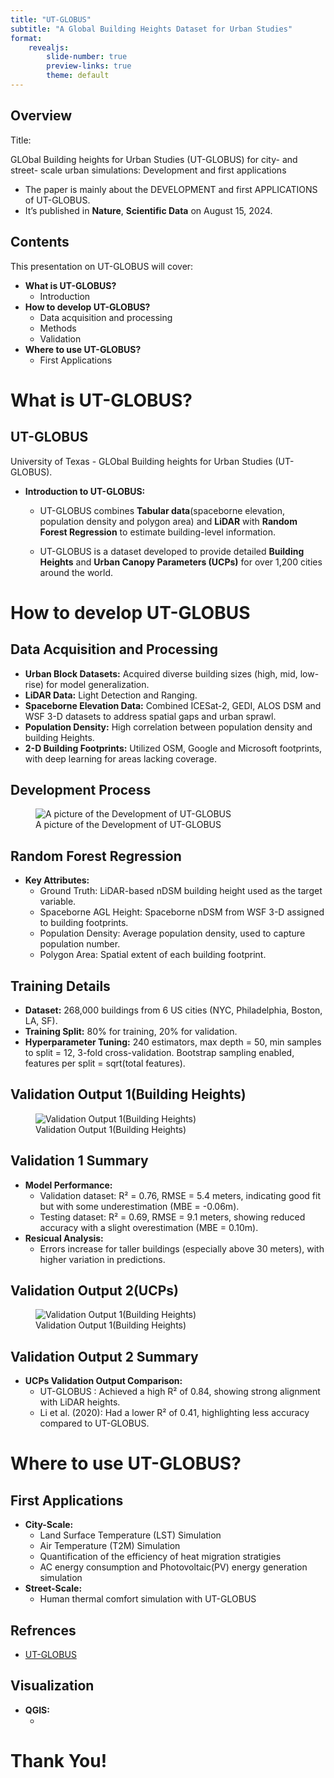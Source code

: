 ```yaml
---
title: "UT-GLOBUS"
subtitle: "A Global Building Heights Dataset for Urban Studies"
format:
    revealjs:
        slide-number: true
        preview-links: true
        theme: default
---
```


## Overview 

Title:

GLObal Building heights for Urban Studies (UT-GLOBUS) for city- and street- scale urban simulations: Development and first applications

- The paper is mainly about the DEVELOPMENT and first APPLICATIONS of UT-GLOBUS.
- It's published in **Nature**, **Scientific Data** on August 15, 2024.

## Contents

This presentation on UT-GLOBUS will cover:

- **What is UT-GLOBUS?**
    - Introduction
- **How to develop UT-GLOBUS?**
    - Data acquisition and processing
    - Methods
    - Validation
- **Where to use UT-GLOBUS?**
    - First Applications

# What is UT-GLOBUS?

## UT-GLOBUS

University of Texas - GLObal Building heights for Urban Studies (UT-GLOBUS).

- **Introduction to UT-GLOBUS:**
    - UT-GLOBUS combines **Tabular data**(spaceborne elevation, population density and polygon area) and **LiDAR** with **Random Forest Regression** to estimate building-level information.

    - UT-GLOBUS is a dataset developed to provide detailed **Building Heights** and **Urban Canopy Parameters (UCPs)** for over 1,200 cities around the world.


# How to develop UT-GLOBUS

## Data Acquisition and Processing

- **Urban Block Datasets:** Acquired diverse building sizes (high, mid, low-rise) for model generalization.
- **LiDAR Data:** Light Detection and Ranging.
- **Spaceborne Elevation Data:** Combined ICESat-2, GEDI, ALOS DSM and WSF 3-D datasets to address spatial gaps and urban sprawl.
- **Population Density:** High correlation between population density and building Heights.
- **2-D Building Footprints:** Utilized OSM, Google and Microsoft footprints, with deep learning for areas lacking coverage.

## Development Process

![A picture of the Development of UT-GLOBUS](Development.jpeg)

## Random Forest Regression

- **Key Attributes:**
    - Ground Truth:  LiDAR-based nDSM building height used as the target variable.
    - Spaceborne AGL Height: Spaceborne nDSM from WSF 3-D assigned to building footprints.
    - Population Density: Average population density, used to capture population number.
    - Polygon Area: Spatial extent of each building footprint.

## Training Details

- **Dataset:** 268,000 buildings from 6 US cities (NYC, Philadelphia, Boston, LA, SF).
- **Training Split:** 80% for training, 20% for validation.
- **Hyperparameter Tuning:** 240 estimators, max depth = 50, min samples to split = 12, 3-fold cross-validation. Bootstrap sampling enabled, features per split = sqrt(total features).

## Validation Output 1(Building Heights)

![Validation Output 1(Building Heights)](Validation_Building_Heights.jpeg)

## Validation 1 Summary

- **Model Performance:**
    - Validation dataset: R² = 0.76, RMSE = 5.4 meters, indicating good fit but with some underestimation (MBE = -0.06m).
    - Testing dataset: R² = 0.69, RMSE = 9.1 meters, showing reduced accuracy with a slight overestimation (MBE = 0.10m).

- **Resicual Analysis:**
    - Errors increase for taller buildings (especially above 30 meters), with higher variation in predictions.

## Validation Output 2(UCPs)

![Validation Output 1(Building Heights)](Validation_Output_UCPs.jpeg)

## Validation Output 2 Summary

- **UCPs Validation Output Comparison:**
    - UT-GLOBUS : Achieved a high R² of 0.84, showing strong alignment with LiDAR heights.
    - Li et al. (2020): Had a lower R² of 0.41, highlighting less accuracy compared to UT-GLOBUS.


# Where to use UT-GLOBUS?

## First Applications

- **City-Scale:**
    - Land Surface Temperature (LST) Simulation
    - Air Temperature (T2M) Simulation
    - Quantification of the efficiency of heat migration stratigies
    - AC energy consumption and Photovoltaic(PV) energy generation simulation

- **Street-Scale:** 
    - Human thermal comfort simulation with UT-GLOBUS

## Refrences

- [UT-GLOBUS](https://www.nature.com/articles/s41597-024-03719-w)

## Visualization 

- **QGIS:**
    - 





# Thank You!